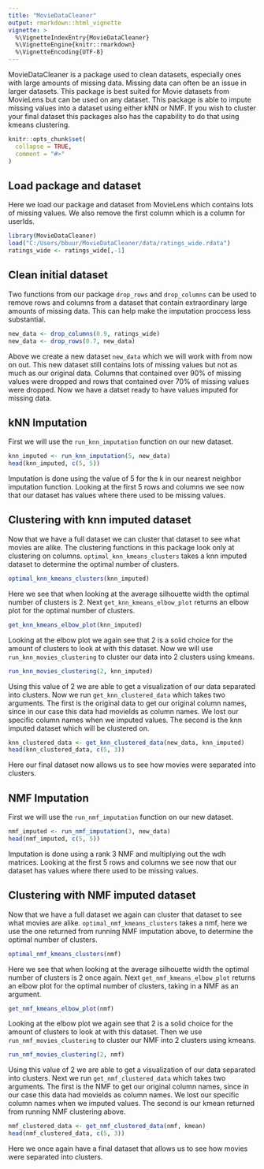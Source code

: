 ```yaml
---
title: "MovieDataCleaner"
output: rmarkdown::html_vignette
vignette: >
  %\VignetteIndexEntry{MovieDataCleaner}
  %\VignetteEngine{knitr::rmarkdown}
  %\VignetteEncoding{UTF-8}
---
```


MovieDataCleaner is a package used to clean datasets, especially ones with large amounts of missing data. Missing data can often be an issue in larger datasets. This package is best suited for Movie datasets from MovieLens but can be used on any dataset. This package is able to impute missing values into a dataset using either kNN or NMF. If you wish to cluster your final dataset this packages also has the capability to do that using kmeans clustering.

```r
knitr::opts_chunk$set(
  collapse = TRUE,
  comment = "#>"
)
```

## Load package and dataset

Here we load our package and dataset from MovieLens which contains lots of missing values. We also remove the first column which is a column for userIds.

```r
library(MovieDataCleaner)
load("C:/Users/bbuur/MovieDataCleaner/data/ratings_wide.rdata")
ratings_wide <- ratings_wide[,-1]
```

## Clean initial dataset

Two functions from our package `drop_rows` and `drop_columns` can be used to remove rows and columns from a dataset that contain extraordinary large amounts of missing data. This can help make the imputation proccess less substantial.

```r
new_data <- drop_columns(0.9, ratings_wide)
new_data <- drop_rows(0.7, new_data)
```

Above we create a new dataset `new_data` which we will work with from now on out. This new dataset still contains lots of missing values but not as much as our original data. Columns that contained over 90% of missing values were dropped and rows that contained over 70% of missing values were dropped. Now we have a datset ready to have values imputed for missing data.

## kNN Imputation

First we will use the `run_knn_imputation` function on our new dataset.

```r
knn_imputed <- run_knn_imputation(5, new_data)
head(knn_imputed, c(5, 5))
```

Imputation is done using the value of 5 for the k in our nearest neighbor imputation function. Looking at the first 5 rows and columns we see now that our dataset has values where there used to be missing values.

## Clustering with knn imputed dataset

Now that we have a full dataset we can cluster that dataset to see what movies are alike. The clustering functions in this package look only at clustering on columns. `optimal_knn_kmeans_clusters` takes a knn imputed dataset to determine the optimal number of clusters.

```r
optimal_knn_kmeans_clusters(knn_imputed)
```

Here we see that when looking at the average silhouette width the optimal number of clusters is 2. Next `get_knn_kmeans_elbow_plot` returns an elbow plot for the optimal number of clusters.

```r
get_knn_kmeans_elbow_plot(knn_imputed)
```

Looking at the elbow plot we again see that 2 is a solid choice for the amount of clusters to look at with this dataset. Now we will use `run_knn_movies_clustering` to cluster our data into 2 clusters using kmeans.

```r
run_knn_movies_clustering(2, knn_imputed)
```

Using this value of 2 we are able to get a visualization of our data separated into clusters. Now we run `get_knn_clustered_data` which takes two arguments. The first is the original data to get our original column names, since in our case this data had movieIds as column names. We lost our specific column names when we imputed values. The second is the knn imputed dataset which will be clustered on.

```r
knn_clustered_data <- get_knn_clustered_data(new_data, knn_imputed)
head(knn_clustered_data, c(5, 3))
```

Here our final dataset now allows us to see how movies were separated into clusters.

## NMF Imputation

First we will use the `run_nmf_imputation` function on our new dataset.

```r
nmf_imputed <- run_nmf_imputation(3, new_data)
head(nmf_imputed, c(5, 5))
```

Imputation is done using a rank 3 NMF and multiplying out the wdh matrices. Looking at the first 5 rows and columns we see now that our dataset has values where there used to be missing values.

## Clustering with NMF imputed dataset

Now that we have a full dataset we again can cluster that dataset to see what movies are alike. `optimal_nmf_kmeans_clusters` takes a nmf, here we use the one returned from running NMF imputation above, to determine the optimal number of clusters.

```r
optimal_nmf_kmeans_clusters(nmf)
```

Here we see that when looking at the average silhouette width the optimal number of clusters is 2 once again. Next `get_nmf_kmeans_elbow_plot` returns an elbow plot for the optimal number of clusters, taking in a NMF as an argument.

```r
get_nmf_kmeans_elbow_plot(nmf)
```

Looking at the elbow plot we again see that 2 is a solid choice for the amount of clusters to look at with this dataset.
Then we use `run_nmf_movies_clustering` to cluster our NMF into 2 clusters using kmeans.

```r
run_nmf_movies_clustering(2, nmf)
```

Using this value of 2 we are able to get a visualization of our data separated into clusters. Next we run `get_nmf_clustered_data` which takes two arguments. The first is the NMF to get our original column names, since in our case this data had movieIds as column names. We lost our specific column names when we imputed values. The second is our kmean returned from running NMF clustering above.

```r
nmf_clustered_data <- get_nmf_clustered_data(nmf, kmean)
head(nmf_clustered_data, c(5, 3))
```

Here we once again have a final dataset that allows us to see how movies were separated into clusters.
